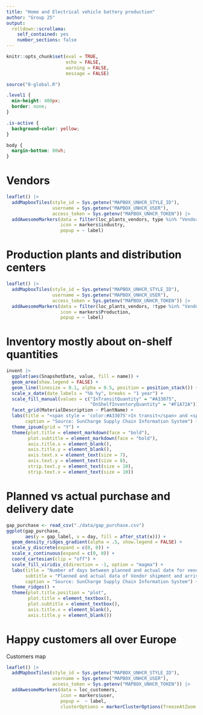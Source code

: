 ```yaml
---
title: "Home and Electrical vehicle battery production"
author: "Group 25"
output:
  rolldown::scrollama:
    self_contained: yes
    number_sections: false
---
```


```r
knitr::opts_chunk$set(eval = TRUE,
                      echo = FALSE,
                      warning = FALSE,
                      message = FALSE)
```

```r
source("0-global.R")
```


```css
.level1 {
  min-height: 400px;
  border: none;
}

.is-active {
  background-color: yellow;
}

body {
  margin-bottom: 80vh;
}
```


# Vendors {-}

```r
leaflet() |>
  addMapboxTiles(style_id = Sys.getenv("MAPBOX_UNHCR_STYLE_ID"),
                 username = Sys.getenv("MAPBOX_UNHCR_USER"),
                 access_token = Sys.getenv("MAPBOX_UNHCR_TOKEN")) |>
  addAwesomeMarkers(data = filter(loc_plants_vendors, type %in% "Vendor"),
                    icon = markers$industry,
                    popup = ~ label)
```

# Production plants and distribution centers {-}

```r
leaflet() |>
  addMapboxTiles(style_id = Sys.getenv("MAPBOX_UNHCR_STYLE_ID"),
                 username = Sys.getenv("MAPBOX_UNHCR_USER"),
                 access_token = Sys.getenv("MAPBOX_UNHCR_TOKEN")) |>
  addAwesomeMarkers(data = filter(loc_plants_vendors, !type %in% "Vendor"),
                    icon = markers$Production,
                    popup = ~ label)
```

# Inventory mostly about on-shelf quantities {-}

```r
invent |>
  ggplot(aes(SnapshotDate, value, fill = name)) +
  geom_area(show.legend = FALSE) +
  geom_line(linesize = 0.1, alpha = 0.5, position = position_stack()) +
  scale_x_date(date_labels = "%b %y", breaks = "1 year") +
  scale_fill_manual(values = c("InTransitQuantity" = "#A33075",
                               "OnShelfInventoryQuantity" = "#F1A72A")) +
  facet_grid(MaterialDescription ~ PlantName) +
  labs(title = "<span style = 'color:#A33075'>In transit</span> and <span style = 'color:#F1A72A'>on shelf</span> quantities in the inventory",
       caption = "Source: SunCharge Supply Chain Information System") +
  theme_ipsum(grid = "Y") +
  theme(plot.title = element_markdown(face = "bold"),
        plot.subtitle = element_markdown(face = "bold"),
        axis.title.x = element_blank(),
        axis.title.y = element_blank(),
        axis.text.x = element_text(size = 7),
        axis.text.y = element_text(size = 8),
        strip.text.y = element_text(size = 10),
        strip.text.x = element_text(size = 10))
```

# Planned vs actual purchase and delivery date {-}

```r
gap_purchase <- read_csv("./data/gap_purchase.csv")
ggplot(gap_purchase,
       aes(y = gap_label, x = day, fill = after_stat(x))) +
  geom_density_ridges_gradient(alpha = .5, show.legend = FALSE) +
  scale_y_discrete(expand = c(0, 0)) +
  scale_x_continuous(expand = c(0, 0)) +
  coord_cartesian(clip = "off") +
  scale_fill_viridis_c(direction = -1, option = "magma") +
  labs(title = "Number of days between planned and actual date for vendor shipment,<br> yard arrival and final destination arrival",
       subtitle = "Planned and actual data of Vendor shipment and arrival at yards are usually the same,<br>but can in rare case go up to 2 weeks. The actual date of receipt usually couple of days<br> in advance compared to the planned data.",
       caption = "Source: SunCharge Supply Chain Information System") +
  theme_ridges() +
  theme(plot.title.position = "plot",
        plot.title = element_textbox(),
        plot.subtitle = element_textbox(),
        axis.title.x = element_blank(),
        axis.title.y = element_blank())
```

# Happy customers all over Europe {-}

Customers map

```r
leaflet() |>
  addMapboxTiles(style_id = Sys.getenv("MAPBOX_UNHCR_STYLE_ID"),
                 username = Sys.getenv("MAPBOX_UNHCR_USER"),
                 access_token = Sys.getenv("MAPBOX_UNHCR_TOKEN")) |>
  addAwesomeMarkers(data = loc_customers,
                    icon = markers$user,
                    popup =  ~ label,
                    clusterOptions = markerClusterOptions(freezeAtZoom = 6))
```

  <!-- addHeatmap(data = coord, lng = ~long, lat = ~lat, -->
  <!--            blur = 20, radius = 10, minOpacity = 0.7) -->
